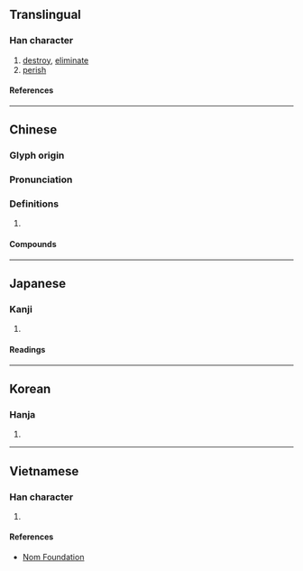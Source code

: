 {{character info/new}}
==Translingual==

===Han character===
{{Han char|rn=85|rad=水|as=05|sn=8|four=37147|canj=ERVP|ids=⿰氵民}}

# [[destroy]], [[eliminate]]
# [[perish]]

====References====
{{Han ref|kx=0618.140|dkj=17324|dj=1013.090|hdz=31596.030|uh=6CEF}}

----

==Chinese==
{{zh-forms}}

===Glyph origin===
{{Han etym}}

===Pronunciation===
{{zh-pron
|m=mǐn
|c=man5
|mn=bín
|mc=y
|oc=y
|cat=v
}}

===Definitions===
{{zh-hanzi}}

# {{rfdef|zh}}

====Compounds====
{{zh-der|不泯|丹誠不泯|沒齒難泯|泯沒|泯泯|泯滅|泯然|泯然無跡|泯然無際|泯絕|泯耳攢蹄|泯跡|盛德不泯|童心未泯|至死不泯|良心未泯}}

----

==Japanese==

===Kanji===
{{ja-kanji|grade=|rs=水05}}

# {{defn|lang=ja|sort=水05}}

====Readings====
{{ja-readings
|goon=みん, めん
|kanon=びん, べん
|kun=ほろ-びる
}}

----

==Korean==

===Hanja===
{{ko-hanja|민}}

# {{defn|lang=ko|sort=水05}}

----

==Vietnamese==

===Han character===
{{vi-readings|rs=水05|reading=mẫn}}

# {{defn|lang=vi|sort=水05}}

====References====
* [http://nomfoundation.org/common/nom_details.php?codepoint=6cef Nom Foundation]